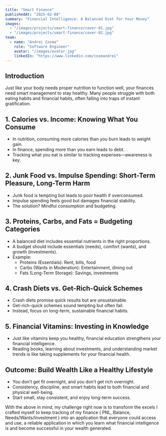 ```yaml
---
title: "Smart Finance"
publishedAt: "2025-02-08"
summary: "Financial Intelligence: A Balanced Diet for Your Money"
images:
  - "/images/projects/smart-finance/cover-01.jpg"
  - "/images/projects/smart-finance/cover-02.jpg"
team:
  - name: "Andrei Cosma"
    role: "Software Engineer"
    avatar: "/images/avatar.jpg"
    linkedIn: "https://www.linkedin.com/cosmandrei"
---
```


## Introduction

Just like your body needs proper nutrition to function well, your finances need smart management to stay healthy. Many people struggle with both eating habits and financial habits, often falling into traps of instant gratification.

## 1. Calories vs. Income: Knowing What You Consume

- In nutrition, consuming more calories than you burn leads to weight gain.
- In finance, spending more than you earn leads to debt.
- Tracking what you eat is similar to tracking expenses—awareness is key.

## 2. Junk Food vs. Impulse Spending: Short-Term Pleasure, Long-Term Harm

- Junk food is tempting but leads to poor health if overconsumed.
- Impulse spending feels good but damages financial stability.
- The solution? Mindful consumption and budgeting.

## 3. Proteins, Carbs, and Fats = Budgeting Categories
- A balanced diet includes essential nutrients in the right proportions. 
- A budget should include essentials (needs), comfort (wants), and growth (investments).
- Example:
  - Proteins (Essentials): Rent, bills, food
  - Carbs (Wants in Moderation): Entertainment, dining out
  - Fats (Long-Term Storage): Savings, investments

## 4. Crash Diets vs. Get-Rich-Quick Schemes
- Crash diets promise quick results but are unsustainable.
- Get-rich-quick schemes sound tempting but often fail.
- Instead, focus on long-term, sustainable financial habits.

## 5. Financial Vitamins: Investing in Knowledge
- Just like vitamins keep you healthy, financial education strengthens your financial intelligence.
- Reading books, learning about investments, and understanding market trends is like taking supplements for your financial health.

## Outcome: Build Wealth Like a Healthy Lifestyle
- You don’t get fit overnight, and you don’t get rich overnight.
- Consistency, discipline, and smart habits lead to both financial and physical well-being.
- Start small, stay consistent, and enjoy long-term success.

With the above in mind, my challenge right now is to transform the excels I crafted myself to keep tracking of my finance ( PNL, Balance, Needs/Wants/Investment ) 
into an application that everyone could access and use, a reliable application in which you learn what financial intelligence is and become successful in your wealth generated.
